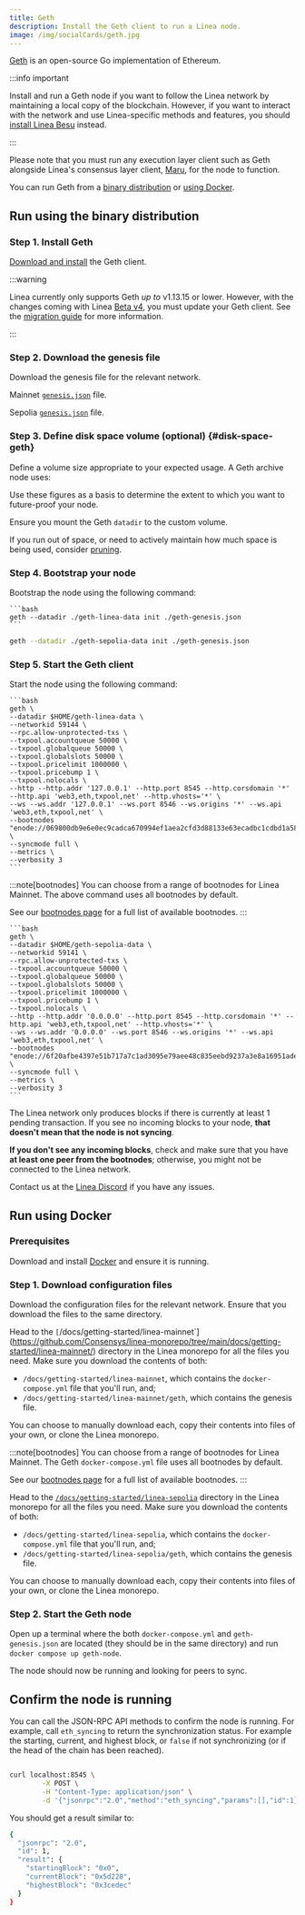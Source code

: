 ```yaml
---
title: Geth
description: Install the Geth client to run a Linea node.
image: /img/socialCards/geth.jpg
---
```




[Geth](https://geth.ethereum.org/) is an open-source Go implementation of Ethereum.

:::info important

Install and run a Geth node if you want to follow the Linea network by maintaining a local copy of 
the blockchain. However, if you want to interact with the network and use Linea-specific methods and 
features, you should [install Linea Besu](./linea-besu.mdx) instead.

:::

Please note that you must run any execution layer client such as Geth alongside Linea's consensus
layer client, [Maru](./beta-v4-migration.mdx), for the node to function.

You can run Geth from a [binary distribution](#run-using-the-binary-distribution) or [using Docker](#run-using-docker).

## Run using the binary distribution

### Step 1. Install Geth

[Download and install](https://geth.ethereum.org/docs/getting-started/installing-geth) the Geth client. 

:::warning

Linea currently only supports Geth _up to_ v1.13.15 or lower. However, with the changes coming with
Linea [Beta v4](../../../release-notes.mdx#beta-v4), you must update your Geth client. See the 
[migration guide](./beta-v4-migration.mdx) for more information.

:::

### Step 2. Download the genesis file

Download the genesis file for the relevant network.

<Tabs groupId="networks" className="my-tabs">
  <TabItem value="mainnet" label="Mainnet">
  
  Mainnet [`genesis.json`](https://github.com/Consensys/linea-monorepo/tree/main/docs/getting-started/linea-mainnet/geth) file.
  
  </TabItem>
  <TabItem value="Linea Sepolia" label="Linea Sepolia">
  
  Sepolia [`genesis.json`](https://github.com/Consensys/linea-monorepo/tree/main/docs/getting-started/linea-sepolia/geth) file.
  
  </TabItem>
</Tabs>

### Step 3. Define disk space volume (optional) \{#disk-space-geth}

Define a volume size appropriate to your expected usage. A Geth archive node uses:
<NodeSize network="mainnet" cluster="linea-prod-eks" pvc="data-linea-geth-archive-v2-0" />

<LastUpdated />

Use these figures as a basis to determine the extent to which you want to future-proof your node.

Ensure you mount the Geth `datadir` to the custom volume.

If you run out of space, or need to actively maintain how much space is being used, consider
[pruning](https://geth.ethereum.org/docs/fundamentals/pruning).

<VolumeCreation />

### Step 4. Bootstrap your node

Bootstrap the node using the following command:

<Tabs groupId="networks" className="my-tabs">
  <TabItem value="mainnet" label="Mainnet">
  
    ```bash
    geth --datadir ./geth-linea-data init ./geth-genesis.json
    ```
  
  </TabItem>
  
  <TabItem value="Linea Sepolia" label="Linea Sepolia">
  
  ```bash
  geth --datadir ./geth-sepolia-data init ./geth-genesis.json
  ```
  
  </TabItem>
</Tabs>

### Step 5. Start the Geth client

Start the node using the following command:

<Tabs groupId="networks" className="my-tabs">
  <TabItem value="mainnet" label="Mainnet">
  
    ```bash
    geth \
    --datadir $HOME/geth-linea-data \
    --networkid 59144 \
    --rpc.allow-unprotected-txs \
    --txpool.accountqueue 50000 \
    --txpool.globalqueue 50000 \
    --txpool.globalslots 50000 \
    --txpool.pricelimit 1000000 \
    --txpool.pricebump 1 \
    --txpool.nolocals \
    --http --http.addr '127.0.0.1' --http.port 8545 --http.corsdomain '*' --http.api 'web3,eth,txpool,net' --http.vhosts='*' \
    --ws --ws.addr '127.0.0.1' --ws.port 8546 --ws.origins '*' --ws.api 'web3,eth,txpool,net' \
    --bootnodes "enode://069800db9e6e0ec9cadca670994ef1aea2cfd3d88133e63ecadbc1cdbd1a5847b09838ee08d8b5f02a9c32ee13abeb4d4104bb5514e5322c9d7ee19f41ff3e51@3.132.73.210:31002,enode://a8e03a71eab12ec4b47bb6e19169d8e4dc7a58373a2476969bbe463f2dded6003037fa4dd5f71e15027f7fc8d7340956fbbefed67ddd116ac19a7f74da034b61@3.132.73.210:31003,enode://97706526cf79df9d930003644f9156805f6c8bd964fc79e083444f7014ce10c9bdd2c5049e63b58040dca1d4c82ebef970822198cf0714de830cff4111534ff1@18.223.198.165:31004,enode://24e1c654a801975a96b7f54ebd7452ab15777fc635c1db25bdbd4425fdb04e7f4768e9e838a87ab724320a765e41631d5d37758c933ad0e8668693558125c8aa@18.223.198.165:31000,enode://27010891d960f73d272a553f72b6336c6698db3ade98d631f09c764e57674a797be5ebc6829ddbb65ab564f439ebc75215d20aa98b6f351d12ea623e7d139ac3@3.132.73.210:31001,enode://228e1b8a4931e46f383e30721dac21fb8fb4e5e1b32c870e13b25478c82db3dc1cd9e7ceb93d302a766466b55638cc9c5cbfc43aa48fa41ced19baf365951f76@3.1.142.64:31002,enode://c22eb0d40fc3ad5ea710aeddea906567778166bfe18c157955e8c39b23a46c45db18a0fa2ba07f2b64c81178a8c796aec2a29151533920ead06fcdfc6d8d03c6@47.128.192.57:31004,enode://8ce733abe39fd7ae0a278b9893f85c1193c611a3886168690dd843435460f22cc4d61f9e8d0ace7f5905836a665319a31cccdaacdada2acc69972c382ecce7db@3.1.142.64:31003,enode://b7c1b2bed65a855f7a2104aac9a14674dfdf018fdac763415b373b29ce18cdb81d36328ba4e5c9f12629f3a50c3e8f9ee048f22dbdbe93a82813da89c6b81334@51.20.235.126:31004,enode://95270e0550848a72fb141cf27f1c4ea10714edde365b411dc0fa06c81c0f282ce155eb9fa472b6b8bb9ee98395eeaf4c5a7b02a01fe58b37ea98ba152eda4c37@13.50.94.193:31000,enode://72013391755f24f08567b932feeeec4c893c06e0b1fb480890c83bf87fd277ad86a5ab9cb586db9ae9970371a2f8cb0c96f6c9f69045abca0fb801db7f047138@51.20.235.126:31001" \
    --syncmode full \
    --metrics \
    --verbosity 3
    ```

  :::note[bootnodes]
  You can choose from a range of bootnodes for Linea Mainnet. The above command uses 
  all bootnodes by default.

  See our [bootnodes page](bootnodes.mdx) for a full list of available bootnodes.
  :::
  
  </TabItem>
  <TabItem value="Linea Sepolia" label="Linea Sepolia">
  
    ```bash
    geth \
    --datadir $HOME/geth-sepolia-data \
    --networkid 59141 \
    --rpc.allow-unprotected-txs \
    --txpool.accountqueue 50000 \
    --txpool.globalqueue 50000 \
    --txpool.globalslots 50000 \
    --txpool.pricelimit 1000000 \
    --txpool.pricebump 1 \
    --txpool.nolocals \
    --http --http.addr '0.0.0.0' --http.port 8545 --http.corsdomain '*' --http.api 'web3,eth,txpool,net' --http.vhosts='*' \
    --ws --ws.addr '0.0.0.0' --ws.port 8546 --ws.origins '*' --ws.api 'web3,eth,txpool,net' \
    --bootnodes "enode://6f20afbe4397e51b717a7c1ad3095e79aee48c835eebd9237a3e8a16951ade1fe0e66e981e30ea269849fcb6ba03d838da37f524fabd2a557474194a2e2604fa@18.221.100.27:31002,enode://ce1e0d8e0500cb5c0ac56bdcdafb2d6320c3a2c5125b5ccf12f5dfc9b47ee74acbcafc32559017613136c9c36a0ce74ba4f83b7fb8244f099f3b15708d9d3129@3.23.75.47:31000,enode://1b026a5eb0ae74300f58987d235ef0e3a550df963345cb3574be3b0b54378bd11f14dfd515a8976f2c2d2826090e9507b8ccc24f896a9ffffffcabcfd996a733@3.129.120.128:31001" \
    --syncmode full \
    --metrics \
    --verbosity 3
    ```
  </TabItem>
</Tabs>

The Linea network only produces blocks if there is currently at least 1 pending transaction. If you see no incoming blocks
to your node, **that doesn't mean that the node is not syncing**.

**If you don't see any incoming blocks**, check and make sure that you have **at least one peer from the bootnodes**;
otherwise, you might not be connected to the Linea network.

Contact us at the [Linea Discord](https://discord.gg/linea) if you have any issues.

## Run using Docker

### Prerequisites

Download and install [Docker](https://docker.com/products/docker-desktop/) and ensure it is 
running.

### Step 1. Download configuration files

Download the configuration files for the relevant network. Ensure that you download the files to the same directory.

<Tabs groupId="networks" className="my-tabs">
  <TabItem value="mainnet" label="Mainnet">
  
  Head to the `[`/docs/getting-started/linea-mainnet`](https://github.com/Consensys/linea-monorepo/tree/main/docs/getting-started/linea-mainnet/) 
  directory in the Linea monorepo for all the files you need. Make sure you download the contents of
  both:
  - `/docs/getting-started/linea-mainnet`, which contains the `docker-compose.yml` file that you'll 
    run, and;
  - `/docs/getting-started/linea-mainnet/geth`, which contains the genesis file.
  
  You can choose to manually download each, copy their contents into files of your own, or clone the 
  Linea monorepo.

  :::note[bootnodes]
  You can choose from a range of bootnodes for Linea Mainnet. The Geth `docker-compose.yml`
  file uses all bootnodes by default. 

  See our [bootnodes page](bootnodes.mdx) for a full list of available bootnodes.
  :::
  
  </TabItem>
  <TabItem value="Linea Sepolia" label="Linea Sepolia">
  
  Head to the [`/docs/getting-started/linea-sepolia`](https://github.com/Consensys/linea-monorepo/tree/main/docs/getting-started/linea-sepolia/) 
  directory in the Linea monorepo for all the files you need. Make sure you download the contents of
  both:
  - `/docs/getting-started/linea-sepolia`, which contains the `docker-compose.yml` file that you'll 
    run, and;
  - `/docs/getting-started/linea-sepolia/geth`, which contains the genesis file.
  
  You can choose to manually download each, copy their contents into files of your own, or clone the 
  Linea monorepo.
  
  </TabItem>
</Tabs>

### Step 2. Start the Geth node

Open up a terminal where the both `docker-compose.yml` and `geth-genesis.json` are located (they should be in the same directory)
and run `docker compose up geth-node`.

The node should now be running and looking for peers to sync.

## Confirm the node is running

You can call the JSON-RPC API methods to confirm the node is running. For example, call
`eth_syncing` to return the synchronization status.
For example the starting, current, and highest block, or `false` if not synchronizing (or if the head of the chain has been reached).

```bash

curl localhost:8545 \
        -X POST \
        -H "Content-Type: application/json" \
        -d '{"jsonrpc":"2.0","method":"eth_syncing","params":[],"id":1}'

```

You should get a result similar to:

```bash
{
  "jsonrpc": "2.0",
  "id": 1,
  "result": {
    "startingBlock": "0x0",
    "currentBlock": "0x5d228",
    "highestBlock": "0x3cedec"
  }
}
```
